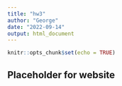 ```yaml
---
title: "hw3"
author: "George"
date: "2022-09-14"
output: html_document
---
```


```r
knitr::opts_chunk$set(echo = TRUE)
```

## Placeholder for website